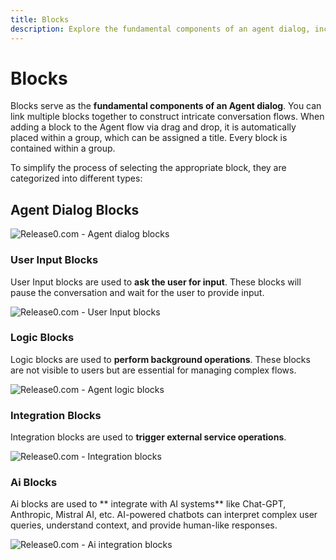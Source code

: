 ```yaml
---
title: Blocks
description: Explore the fundamental components of an agent dialog, including user input, logic, integration, and AI blocks.
---
```


# Blocks

Blocks serve as the **fundamental components of an Agent dialog**. You can link multiple blocks together to construct intricate conversation flows. When adding a block to the Agent flow via drag and drop, it is automatically placed within a group, which can be assigned a title. Every block is contained within a group.

To simplify the process of selecting the appropriate block, they are categorized into different types:

## Agent Dialog Blocks

<Frame style={{ maxWidth: '400px' }}>
  <img src="/images/blocks/agent-dialog.png" alt="Release0.com - Agent dialog blocks" />
</Frame>

### User Input Blocks
User Input blocks are used to **ask the user for input**. These blocks will pause the conversation and wait for the user to provide input.

<Frame style={{ maxWidth: '400px' }}>
  <img src="/images/blocks/user-input.png" alt="Release0.com - User Input blocks" />
</Frame>

### Logic Blocks
Logic blocks are used to **perform background operations**. These blocks are not visible to users but are essential for managing complex flows.

<Frame style={{ maxWidth: '600px' }}>
  <img src="/images/blocks/logic.png" alt="Release0.com - Agent logic blocks" />
</Frame>

### Integration  Blocks
Integration blocks are used to **trigger external service operations**.
<Frame style={{ maxWidth: '600px' }}>
  <img src="/images/blocks/integrations.png" alt="Release0.com - Integration blocks" />
</Frame>

### Ai Blocks
Ai blocks are used to ** integrate with AI systems** like Chat-GPT, Anthropic, Mistral AI, etc.  AI-powered chatbots can interpret complex user queries, understand context, and provide human-like responses.
<Frame style={{ maxWidth: '600px' }}>
  <img src="/images/blocks/integrations-ai.png" alt="Release0.com - Ai integration blocks" />
</Frame>